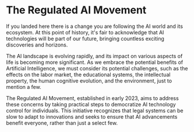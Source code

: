 # The Regulated AI Movement

If you landed here there is a change you are following the AI world and its ecosystem. At this point of history, it's fair to acknowledge that AI technologies will be part of our future, bringing countless exciting discoveries and horizons.

The AI landscape is evolving rapidly, and its impact on various aspects of life is becoming more significant. As we embrace the potential benefits of Artificial Intelligence, we must consider its potential challenges, such as the effects on the labor market, the educational systems, the intellectual property, the human cognitive evolution, and the environment, just to mention a few.

The Regulated AI Movement, established in early 2023, aims to address these concerns by taking practical steps to democratize AI technology control for individuals. This initiative recognizes that legal systems can be slow to adapt to innovations and seeks to ensure that AI advancements benefit everyone, rather than just a select few.
